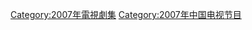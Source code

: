 {{Catnav|頁面分類|...|电视节目|电视剧|每年電視影集|2007年電視影集}}
{{Catnav|頁面分類|...|电视节目|电视剧|各國電視劇|中国电视剧|每年中國電視劇集}}

{{cat year nav
| year = 2007
| cat = 中國電視劇集 
| sortkey = 中國電視劇集
| article = 中國電視劇
| in = 
}}

[[Category:2007年電視劇集|Category:2007年電視劇集]]
[[Category:2007年中国电视节目|Category:2007年中国电视节目]]